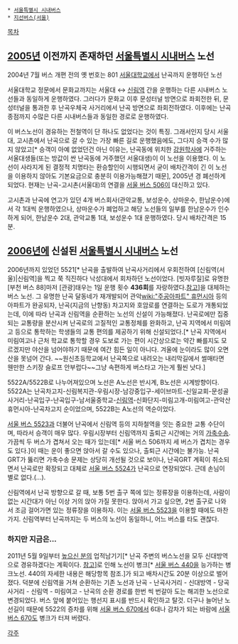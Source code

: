  * [[서울특별시 시내버스]]
 * [[지선버스(서울)]]

[[목차]]
== [[2005년]] 이전까지 존재하던 [[서울특별시 시내버스]] 노선 ==
2004년 7월 버스 개편 전의 옛 번호는 801
[[서울대학교]]에서 난곡까지 운행하던 노선 

서울대학교 정문에서 문화교까지는 서울대 ↔ [[신림역(서울)|신림역]] 간을 운행하는 다른 시내버스 노선들과 동일하게 운행하였다. 그러다가 문화교 이후 문성터널 방면으로 좌회전한 뒤, 문성터널을 통과한 후 난곡우체국 사거리에서 난곡 방면으로 좌회전하였다. 이후에는 난곡 종점까지 수많은 다른 시내버스들과 동일한 경로로 운행하였다.

이 버스노선이 경유하는 전철역이 단 하나도 없었다는 것이 특징. 그래서인지 당시 서울대, 고시촌에서 난곡으로 갈 수 있는 가장 빠른 길로 운행했음에도, 그다지 승객 수가 많지 않았고[* 승객이 아예 없었던건 아닌 이유는, 난곡동에 위치한 [[강원학사]]에 거주하는 서울대생들(또는 방값이 싼 난곡동에 거주했던 서울대생)이 이 노선을 이용했다. 이 노선이 사라지게 된 결정적 치명타는 환승할인이 시행되면서 굳이 배차간격이 긴 이 노선을 이용하지 않아도 기본요금으로 충분히 이용가능해졌기 때문], 2005년 경 폐선하게 되었다. 현재는 난곡-고시촌(서울대)의 연결을 [[서울 버스 506]]이 대신하고 있다.

고시촌과 난곡에 연고가 있던 4개 버스회사(관악교통, 보성운수, 상마운수, 한남운수)에서 각 1대씩 운행하였으나, 상마운수가 폐업하고 해당 노선들의 일부를 한남운수가 인수하게 되어, 한남운수 2대, 관악교통 1대, 보성운수 1대 운행하였다. 당시 배차간격은 15분.

== [[2006년]]에 신설된 [[서울특별시 시내버스]] 노선 ==
2006년까지 있었던 5521[* 난곡을 출발하여 난곡사거리에서 우회전하여 [신림역(서울)|신림역]을 찍고 쭉 직진하다 낙성대에서 회차하던 노선이었다. [빗자루질]로 유명한 [부천 버스 88]마저 [관광]태우는 1일 운행 횟수 '''436회'''를 자랑하였다.[http://gall.dcinside.com/list.php?id=bus&no=109571 참고]]을 대체하는 버스 노선. 그 유명한 난곡 달동네가 재개발되어 관악[[wiki:"주공아파트" 휴먼시아]] 등의 아파트가 완공되자, 난곡(지금의 난향동) 차고지와 호암로를 연결하는 도로가 개통되었는데, 이에 따라 난곡과 신림역을 순환하는 노선의 신설이 가능해졌다. 난곡로에만 집중되는 교통량을 분산시켜 난곡로의 고질적인 교통정체를 완화하고, 난곡 지역에서 미림여고 등으로 통학하는 학생들의 교통 편의를 제공하기 위해 신설되었다.[* 난곡 지역에서 미림여고나 근처 학교로 통학할 경우 도보로 가는 편이 시간상으로는 약간 빠를지도 모르겠지만 야산을 넘어야하기 때문에 여간 힘든 일이 아니다. 겨울에 눈이라도 많이 오면 산을 못넘어 간다. ~~원신초등학교에서 난곡쪽으로 내려오는 내리막길에서 썰매타면 웬만한 스키장 슬로프 안부럽다~~그냥 속편하게 버스타고 가는게 훨씬 낫다.]

5522A/5522B로 나누어져있으며 노선은 A노선은 반시계, B노선은 시계방향이다.
5522A는 난곡차고지-신림복지관-우림시장-남강중입구-세이브마트-신일교회-문성골사거리-난곡입구-난곡입구-남서울중학교-[[신림역]]-신화단지-미림고개-미림여고-관악산휴먼시아-난곡차고지 순이었으며, 5522B는 A노선의 역순이었다.

[[서울 버스 5523]]과 더불어 난곡에서 신림역 등의 지하철역을 잇는 중요한 교통 수단이며, 따라서 승객이 매우 많다. 우림시장부터 신림역까지 출퇴근 시간에는 거의 [[가축수송]]. 가끔씩 두 버스가 겹쳐서 오는 때가 있는데[* 서울 버스 506까지 세 버스가 겹치는 경우도 있다.]이 때는 운이 좋으면 앉아서 갈 수도 있으나, 출퇴근 시간에는 불가능. 난곡GRT가 뚫리면 가축수송 문제는 상당히 개선될 것으로 보이나, 난곡GRT 계획이 취소되면서 난곡로만 확장되고 대체로 [[서울 버스 5524]]가 난곡으로 연장되었다. 근데 손님이 별로 없다.(…).

신림역에서 난곡 방향으로 갈 때, 보통 5번 출구 쪽에 있는 정류장을 이용하는데, 사람이 없는 시간대가 아닌 이상 거의 앉아 가질 못한다. 앉아서 가고 싶으면, 2번 출구로 나와서 조금 걸어가면 있는 정류장을 이용하자. 이는 [[서울 버스 5523]]을 이용할 때에도 마찬가지. 신림역부터 난곡까지는 두 버스의 노선이 동일하니, 어느 버스를 타도 괜찮다.

=== 하지만 지금은... ===
2011년 5월 9일부터 [[높으신 분]]의 업적남기기[* 난곡 주변의 버스노선을 모두 신대방역으로 경유하겠다는 계획이다. [http://blog.naver.com/pocajr2/127943327 참고]]로 인해 노선이 병크[* [[서울 버스 440]]을 능가하는 병크노선. 440의 자세한 내용은 해당항목 참조.]가 되고 배차시간도 20분 이상으로 벌어졌다. 덕분에 신림역을 거쳐 순환하는 기존 노선과 난곡 - 난곡사거리 - 신대방역 - 당곡사거리 - 신림역 - 미림여고 - 난곡의 순환 경로를 한번 씩 번갈아 도는 해괴한 노선으로 변경되었다. 버스 앞에 붙어있는 행선지 표시를 반드시 확인하고 탈것. 더구나 늘어난 노선길이 때문에 5522의 증차를 위해 [[서울 버스 670]]에서 6대나 감차가 되는 바람에 [[서울 버스 670]]도 병크가 터져 버렸다.

[[각주]]
